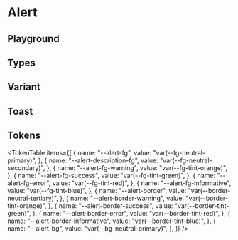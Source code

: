 



<Meta title="Alert" of={AlertStories} />

# Alert

<ThemeSelect />

## Playground

<Canvas of={AlertStories.Default} />
<Controls />

## Types

<Canvas of={AlertStories.Types} />

## Variant

<Canvas of={AlertStories.Variant} />

## Toast

<Canvas of={AlertStories.Toast} />

## Tokens

<TokenTable
  items={[
    {
      name: "--alert-fg",
      value: "var(--fg-neutral-primary)",
    },
    {
      name: "--alert-description-fg",
      value: "var(--fg-neutral-secondary)",
    },
    {
      name: "--alert-fg-warning",
      value: "var(--fg-tint-orange)",
    },
    {
      name: "--alert-fg-success",
      value: "var(--fg-tint-green)",
    },
    {
      name: "--alert-fg-error",
      value: "var(--fg-tint-red)",
    },
    {
      name: "--alert-fg-informative",
      value: "var(--fg-tint-blue)",
    },
    {
      name: "--alert-border",
      value: "var(--border-neutral-tertiary)",
    },
    {
      name: "--alert-border-warning",
      value: "var(--border-tint-orange)",
    },
    {
      name: "--alert-border-success",
      value: "var(--border-tint-green)",
    },
    {
      name: "--alert-border-error",
      value: "var(--border-tint-red)",
    },
    {
      name: "--alert-border-informative",
      value: "var(--border-tint-blue)",
    },
    {
      name: "--alert-bg",
      value: "var(--bg-neutral-primary)",
    },
  ]}
/>

<Toaster position="bottom-right" />
